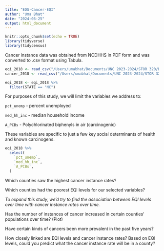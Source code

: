 ```yaml
---
title: "EDS-Cancer-EQI"
author: "Uma Bhat"
date: "2024-03-25"
output: html_document
---
```



```r
knitr::opts_chunk$set(echo = TRUE)
library(tidyverse)
library(tidycensus)
```

Cancer instance data was obtained from NCDHHS in PDF form and was converted to .csv format using Tabula.

```r
eqi_2018 <- read_csv("/Users/umabhat/Documents/UNC 2023-2024/STOR 320/Exploratory Data Analysis/Eqidata_all_domains_non-transformed_2013JULY18 (1).csv", show_col_types = FALSE)
cancer_2018 <- read_csv("/Users/umabhat/Documents/UNC 2023-2024/STOR 320/EDA/instance-data.csv", show_col_types = FALSE)
```

```r
eqi_2018 <- eqi_2018 %>% 
  filter(STATE == "NC")
```

For purposes of this study, we will limit the variables we address to:

`pct_unemp` - percent unemployed

`med_hh_inc` - median household income 

`A_PCBs` - Polychlorinated biphenyls in air (carcinogenic)

These variables are specific to just a few key social determinants of health and known carcinogens. 

```r
eqi_2018 %>%
  select(
    `pct_unemp`,
    `med_hh_inc`,
    `A_PCBs`,
  )
```

Which counties saw the highest cancer instance rates? 

Which counties had the poorest EQI levels for our selected variables?

*To expand this study, we'd try to find the association between EQI levels over time with cancer instance rates over time.*

Has the number of instances of cancer increased in certain counties' populations over time? (Plot)

Have certain kinds of cancers been more prevalent in the past five years? 

How closely linked are EQI levels and cancer instance rates? Based on EQI levels, could you predict what the cancer instance rate will be in a county?




